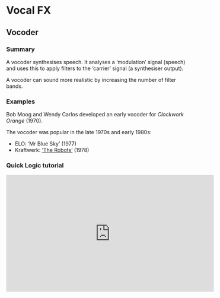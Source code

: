# Vocal FX

## Vocoder

### Summary

A vocoder synthesises speech. It analyses a 'modulation' signal (speech) and uses this to apply filters to the 'carrier' signal (a synthesiser output).

A vocoder can sound more realistic by increasing the number of filter bands.

### Examples

Bob Moog and Wendy Carlos developed an early vocoder for *Clockwork Orange* (1970).

The vocoder was popular in the late 1970s and early 1980s:

* ELO: 'Mr Blue Sky' (1977)
* Kraftwerk: ['The Robots'](https://www.youtube.com/watch?v=D_8Pma1vHmw#t=65s) (1978)


### Quick Logic tutorial

<iframe width="560" height="315" src="https://www.youtube.com/embed/wM7yftkjvuw" frameborder="0" allow="accelerometer; autoplay; encrypted-media; gyroscope; picture-in-picture" allowfullscreen></iframe>

